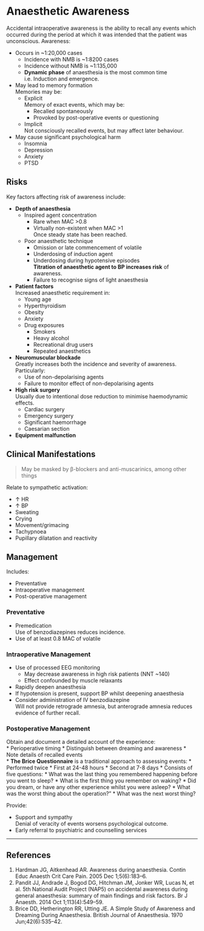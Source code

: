 # Anaesthetic Awareness


Accidental intraoperative awareness is the ability to recall any events which occurred during the period at which it was intended that the patient was unconscious. Awareness:

* Occurs in ~1:20,000 cases  
	* Incidence with NMB is ~1:8200 cases
	* Incidence without NMB is ~1:135,000
	* **Dynamic phase** of anaesthesia is the most common time  
	i.e. Induction and emergence.
* May lead to memory formation  
Memories may be:
	* Explicit  
	Memory of exact events, which may be:
		* Recalled spontaneously
		* Provoked by post-operative events or questioning
	* Implicit  
	Not consciously recalled events, but may affect later behaviour.
* May cause significant psychological harm
	* Insomnia
	* Depression
	* Anxiety
	* PTSD


## Risks

Key factors affecting risk of awareness include:

* **Depth of anaesthesia**  
	* Inspired agent concentration
		* Rare when MAC >0.8
		* Virtually non-existent when MAC >1  
		Once steady state has been reached.
	* Poor anaesthetic technique
		* Omission or late commencement of volatile
		* Underdosing of induction agent
		* Underdosing during hypotensive episodes  
		**Titration of anaesthetic agent to BP increases risk** of awareness.
		* Failure to recognise signs of light anaesthesia
* **Patient factors**  
Increased anaesthetic requirement in:
	* Young age
	* Hyperthyroidism
	* Obesity
	* Anxiety
	* Drug exposures
		* Smokers
		* Heavy alcohol
		* Recreational drug users
		* Repeated anaesthetics
* **Neuromuscular blockade**  
Greatly increases both the incidence and severity of awareness. Particularly:
	* Use of non-depolarising agents
	* Failure to monitor effect of non-depolarising agents
* **High risk surgery**  
Usually due to intentional dose reduction to minimise haemodynamic effects.
	* Cardiac surgery
	* Emergency surgery
	* Significant haemorrhage
	* Caesarian section
* **Equipment malfunction**


## Clinical Manifestations


>May be masked by β-blockers and anti-muscarinics, among other things

Relate to sympathetic activation:

* ↑ HR
* ↑ BP
* Sweating
* Crying
* Movement/grimacing
* Tachypnoea
* Pupillary dilatation and reactivity

## Management

Includes:

* Preventative
* Intraoperative management
* Post-operative management

### Preventative

* Premedication  
Use of benzodiazepines reduces incidence.
* Use of at least 0.8 MAC of volatile

### Intraoperative Management

* Use of processed EEG monitoring  
	* May decrease awareness in high risk patients (NNT ~140)
	* Effect confounded by muscle relaxants
* Rapidly deepen anaesthesia
* If hypotension is present, support BP whilst deepening anaesthesia
* Consider administration of IV benzodiazepine  
Will not provide retrograde amnesia, but anterograde amnesia reduces evidence of further recall.


### Postoperative Management

Obtain and document a detailed account of the experience:  
* Perioperative timing
* Distinguish between dreaming and awareness
* Note details of recalled events  
* **The Brice Questionnaire** is a traditional approach to assessing events:
	* Performed twice
		* First at 24-48 hours
		* Second at 7-8 days
	* Consists of five questions:
		* What was the last thing you remembered happening before you went to sleep?
		* What is the first thing you remember on waking?
		* Did you dream, or have any other experience whilst you were asleep?
		* What was the worst thing about the operation?"
		* What was the next worst thing?


Provide:

* Support and sympathy  
Denial of veracity of events worsens psychological outcome.
* Early referral to psychiatric and counselling services



---

## References

1. Hardman JG, Aitkenhead AR. Awareness during anaesthesia. Contin Educ Anaesth Crit Care Pain. 2005 Dec 1;5(6):183–6. 
2. Pandit JJ, Andrade J, Bogod DG, Hitchman JM, Jonker WR, Lucas N, et al. 5th National Audit Project (NAP5) on accidental awareness during general anaesthesia: summary of main findings and risk factors. Br J Anaesth. 2014 Oct 1;113(4):549–59.
3. Brice DD, Hetherington RR, Utting JE. A Simple Study of Awareness and Dreaming During Anaesthesia. British Journal of Anaesthesia. 1970 Jun;42(6):535–42. 


